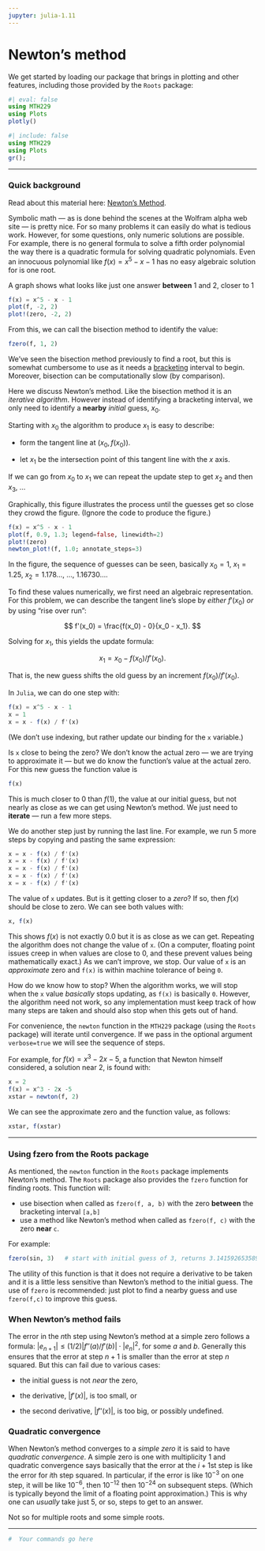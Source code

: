 ```yaml
---
jupyter: julia-1.11
---
```

# Newton's method


We get started by loading our package that brings in plotting and other features, including those provided by the `Roots` package:


```julia
#| eval: false
using MTH229
using Plots
plotly()
```

```julia
#| include: false
using MTH229
using Plots
gr();
```

----

### Quick background

Read about this material here: [Newton's Method](http://mth229.github.io/newton.html).

Symbolic math --- as is done behind the scenes at
the Wolfram alpha web site --- is pretty nice. For so many problems it
can easily do what is tedious work. However, for some questions, only
numeric solutions are possible. For example, there is no general
formula to solve a fifth order polynomial the way there is a quadratic
formula for solving quadratic polynomials. Even an innocuous
polynomial like $f(x) = x^5 - x - 1$ has no easy algebraic solution for is one root.

A graph shows what looks like just one answer **between** $1$ and $2$, closer to $1$

```julia
f(x) = x^5 - x - 1
plot(f, -2, 2)
plot!(zero, -2, 2)
```

From this, we can call the bisection method to identify the value:

```julia
fzero(f, 1, 2)
```

We've seen the bisection method previously to find a root, but this
is somewhat cumbersome to use as it needs a
[bracketing](https://en.wikipedia.org/wiki/Bisection_method#The_method)
interval to begin. Moreover, bisection can be computationally slow (by comparison).

Here we discuss Newton's method. Like the bisection method it is an
*iterative algorithm*. However instead of identifying a bracketing
interval, we only need to identify a **nearby** *initial* guess,
$x_0$.


Starting with $x_0$ the algorithm to produce $x_1$ is easy to describe:

* form the tangent line at $(x_0, f(x_0))$.

* let $x_1$ be the intersection point of this tangent line with the $x$ axis.

If we can go from $x_0$ to $x_1$ we can repeat the update step to get $x_2$ and then $x_3$, ...

Graphically, this figure illustrates the process until the guesses get so close they crowd the figure. (Ignore the code to produce the figure.)

```julia
f(x) = x^5 - x - 1
plot(f, 0.9, 1.3; legend=false, linewidth=2)
plot!(zero)
newton_plot!(f, 1.0; annotate_steps=3)
```

In the figure, the sequence of guesses can be seen, basically $x_0=1$, $x_1=1.25$, $x_2=1.178\dots$, ..., $1.16730\dots$.

To find these values numerically, we first need an algebraic
representation. For this problem, we can describe the tangent line's
slope by *either* $f'(x_0)$ *or* by using "rise over run":


$$
f'(x_0) = \frac{f(x_0) - 0}{x_0 - x_1}.
$$


Solving for $x_1$, this yields the update formula:


$$
x_1 = x_0 - f(x_0) / f'(x_0).
$$


That is, the new guess shifts the old guess by an increment
$f(x_0)/f'(x_0)$.


In `Julia`, we can do one step with:

```julia
f(x) = x^5 - x - 1
x = 1
x = x - f(x) / f'(x)
```

(We don't use indexing, but rather update our binding for the `x` variable.)

Is `x` close to being the zero? We don't know the actual zero --- we
are trying to approximate it --- but we do know the function's value at
the actual zero. For this new guess the function value is

```julia
f(x)
```

This is much closer to $0$ than $f(1)$, the value at our initial guess, but
not nearly as close as we can get using Newton's method. We just need to **iterate** ---
run a few more steps.

We do another step just by running the last line. For example, we run 5 more steps by copying and pasting the same expression:

```julia
x = x - f(x) / f'(x)
x = x - f(x) / f'(x)
x = x - f(x) / f'(x)
x = x - f(x) / f'(x)
x = x - f(x) / f'(x)
```

The value of `x` updates. But is it getting closer to a *zero*? If so,
then $f(x)$ should be close to zero. We can see both values with:

```julia
x, f(x)
```

This shows $f(x)$ is not exactly $0.0$ but it is as close as we can
get. Repeating the algorithm does not change the value of `x`. (On a
computer, floating point issues creep in when values are close to 0,
and these prevent values being mathematically exact.) As we can't
improve, we stop. Our value of `x` is an *approximate* zero and
`f(x)` is within machine tolerance of being `0`.


How do we know how to stop? When the algorithm works, we will stop
when the `x` value *basically* stops updating, as `f(x)` is basically
`0`. However, the algorithm need not work, so any implementation must
keep track of how many steps are taken and should also stop when this gets out of
hand.


For convenience, the `newton` function in  the `MTH229` package (using the `Roots` package) will
iterate until convergence. If we pass in the optional argument
`verbose=true` we will see the sequence of steps.

For example, for $f(x) = x^3 - 2x - 5$, a function that Newton
himself considered, a solution near $2$, is found with:

```julia
x = 2
f(x) = x^3 - 2x -5
xstar = newton(f, 2)
```

We can see the approximate zero and the function value, as follows:

```julia
xstar, f(xstar)
```

----



### Using fzero from the Roots package

As mentioned, the `newton` function in the `Roots` package implements
Newton's method.  The `Roots` package also provides the `fzero`
function for finding roots. This function will:

* use bisection  when called as `fzero(f, a, b)` with the zero **between** the bracketing interval `[a,b]`
* use a method like Newton's method when called as `fzero(f, c)` with the zero **near** `c`.

For example:

```julia
fzero(sin, 3)   # start with initial guess of 3, returns 3.141592653589793
```

The utility of this function is that it does not require a derivative to be
taken and it is a little less sensitive than Newton's method to the
initial guess. The use of `fzero` is recommended: just plot to find a nearby guess and use `fzero(f,c)` to improve this guess.


### When Newton's method fails


The error in the $n$th step using Newton's method at a simple zero follows a formula:
$|e_{n+1}| \leq (1/2) |f''(a)/f'(b)| \cdot |e_n|^2$,
for some $a$ and $b$. Generally this ensures that the error at step
$n+1$ is smaller than the error at step $n$ squared. But this can fail due to
various cases:

* the initial guess is not *near* the zero,

* the derivative, $|f'(x)|$, is too small, or

* the second derivative, $|f''(x)|$, is too big, or possibly undefined.



### Quadratic convergence

When Newton's method converges to a *simple zero* it is said to have
*quadratic convergence*. A simple zero is one with multiplicity 1 and
quadratic convergence says basically that the error at the $i+1$st
step is like the error for $i$th step squared. In particular, if the
error is like $10^{-3}$ on one step, it will be like $10^{-6}$, then
$10^{-12}$ then $10^{-24}$ on subsequent steps. (Which is typically
beyond the limit of a floating point approximation.) This is why one
can *usually* take just 5, or so, steps to get to an answer.

Not so for multiple roots and some simple roots.


----

```julia
#  Your commands go here

```
